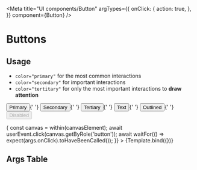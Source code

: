 



<Meta
  title="UI components/Button"
  argTypes={{
    onClick: {
      action: true,
    },
  }}
  component={Button}
/>

# Buttons

## Usage

- `color="primary"` for the most common interactions
- `color="secondary"` for important interactions
- `color="tertitary"` for only the most important interactions to **draw attention**

<Canvas>
  <Story name="All Buttons">
    <form>
      <Button color="primary">Primary</Button>{' '}
      <Button color="secondary">Secondary</Button>{' '}
      <Button color="tertiary">Tertiary</Button>{' '}
      <Button variant="text" color="secondary">
        Text
      </Button>{' '}
      <Button variant="outlined" color="secondary">
        Outlined
      </Button>{' '}
      <Button disabled>Disabled</Button>
    </form>
  </Story>
</Canvas>


<Canvas>
  <Story
    name="Button click"
    play={async ({ args, canvasElement }) => {
      const canvas = within(canvasElement);
      await userEvent.click(canvas.getByRole('button'));
      await waitFor(() => expect(args.onClick).toHaveBeenCalled());
    }}
  >
    {Template.bind({})}
  </Story>
</Canvas>

## Args Table

<ArgsTable of={Button} />
